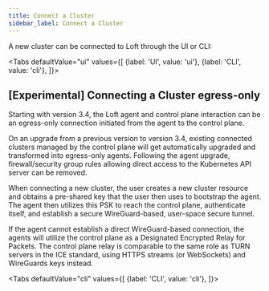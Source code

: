 ```yaml
---
title: Connect a Cluster
sidebar_label: Connect a Cluster
---
```





A new cluster can be connected to Loft through the UI or CLI:

<Tabs
  defaultValue="ui"
  values={[
    {label: 'UI', value: 'ui'},
    {label: 'CLI', value: 'cli'},
  ]}>
  <TabItem value="ui">
    <PartialClusterConnectUI />
  </TabItem>
  <TabItem value="cli">
    <PartialClusterConnectCLI />
  </TabItem>
</Tabs>

## [Experimental] Connecting a Cluster egress-only

Starting with version 3.4, the Loft agent and control plane interaction can be
an egress-only connection initiated from the agent to the control plane.

<div className="flex-container" style={{marginBottom: "1rem"}}>
  <BeforeSvg width="100%"/>
  <AfterSvg width="100%"/>
</div>

On an upgrade from a previous version to version 3.4, existing connected clusters
managed by the control plane will get automatically upgraded and transformed into
egress-only agents.
Following the agent upgrade, firewall/security group rules allowing direct access
to the Kubernetes API server can be removed.

When connecting a new cluster, the user creates a new cluster resource and obtains
a pre-shared key that the user then uses to bootstrap the agent.
The agent then utilizes this PSK to reach the control plane, authenticate itself,
and establish a secure WireGuard-based, user-space secure tunnel.

<EnrollmentSvg width="100%"/>

If the agent cannot establish a direct WireGuard-based connection, the agents will
utilize the control plane as a Designated Encrypted Relay for Packets. The control
plane relay is comparable to the same role as TURN servers in the ICE standard,
using HTTPS streams (or WebSockets) and WireGuards keys instead.

<Tabs
  defaultValue="cli"
  values={[
    {label: 'CLI', value: 'cli'},
  ]}>
  <TabItem value="cli">
    <PartialClusterConnectCLIExperimental />
  </TabItem>
</Tabs>
